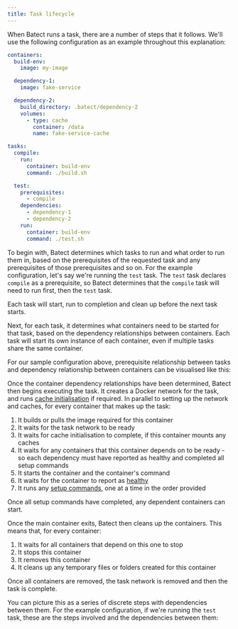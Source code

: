 ```yaml
---
title: Task lifecycle
---
```



When Batect runs a task, there are a number of steps that it follows. We'll use the following configuration as an example throughout this explanation:

```yaml title="batect.yml"
containers:
  build-env:
    image: my-image

  dependency-1:
    image: fake-service

  dependency-2:
    build_directory: .batect/dependency-2
    volumes:
      - type: cache
        container: /data
        name: fake-service-cache

tasks:
  compile:
    run:
      container: build-env
      command: ./build.sh

  test:
    prerequisites:
      - compile
    dependencies:
      - dependency-1
      - dependency-2
    run:
      container: build-env
      command: ./test.sh
```

To begin with, Batect determines which tasks to run and what order to run them in, based on the prerequisites of the requested task and any prerequisites of those prerequisites and so on.
For the example configuration, let's say we're running the `test` task. The `test` task declares `compile` as a prerequisite, so Batect determines that the `compile` task will need
to run first, then the `test` task.

Each task will start, run to completion and clean up before the next task starts.

Next, for each task, it determines what containers need to be started for that task, based on the dependency relationships between containers. Each task will start its
own instance of each container, even if multiple tasks share the same container.

For our sample configuration above, prerequisite relationship between tasks and dependency relationship between containers can be visualised like this:

<TasksAndContainers />

Once the container dependency relationships have been determined, Batect then begins executing the task. It creates a Docker network for the task,
 and runs [cache initialisation](../how-to/performance.md#cache-volumes) if required. In parallel to setting up the network and caches, for every container that makes up the task:

1. It builds or pulls the image required for this container
2. It waits for the task network to be ready
3. It waits for cache initialisation to complete, if this container mounts any caches
4. It waits for any containers that this container depends on to be ready - so each dependency must have reported as healthy and completed all setup commands
5. It starts the container and the container's command
6. It waits for the container to report as [healthy](../how-to/wait-for-dependencies.md)
7. It runs any [setup commands](../reference/config/containers.md#setup_commands), one at a time in the order provided

Once all setup commands have completed, any dependent containers can start.

Once the main container exits, Batect then cleans up the containers. This means that, for every container:

1. It waits for all containers that depend on this one to stop
2. It stops this container
3. It removes this container
4. It cleans up any temporary files or folders created for this container

Once all containers are removed, the task network is removed and then the task is complete.

You can picture this as a series of discrete steps with dependencies between them. For the example configuration, if we're running the `test` task,
these are the steps involved and the dependencies between them:

<TaskSteps />
